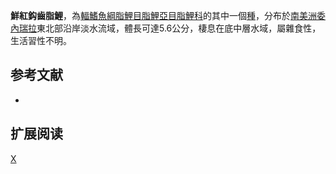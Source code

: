 {{Speciesbox 
| genus = Creagrutus
| species = hysginus
| status = NE
| status_system = IUCN3.1
| authority =  [[Harold|Harold]], [[Vari|Vari]], [[Machado-Allison|Machado-Allison]] & [[Provenzano|Provenzano]], 1994
| synonyms = 
}}
'''鮮紅鈎齒脂鯉'''，為[[輻鰭魚綱|輻鰭魚綱]][[脂鯉目|脂鯉目]][[脂鯉亞目|脂鯉亞目]][[脂鯉科|脂鯉科]]的其中一個[[種|種]]，分布於[[南美洲|南美洲]][[委內瑞拉|委內瑞拉]]東北部沿岸淡水流域，體長可達5.6公分，棲息在底中層水域，屬雜食性，生活習性不明。

==参考文献==
{{refbegin}}
*{{FishBase_species|genus=Creagrutus|species=hysginus|year=2014|month=1}}
{{refend}}

== 扩展阅读 ==
{{refbegin}}
{{wikispecies-inline|Creagrutus hysginus|鮮紅鈎齒脂鯉}}
{{refend}}
{{Taxonbar|from=Q6421164}}

[[Category:鈎齒脂鯉屬|X]]


{{魚類小作品}}